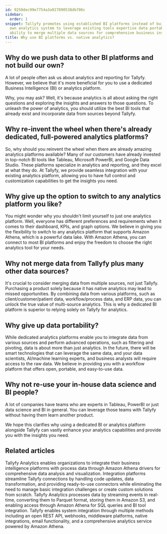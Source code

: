 ```yaml
---
id: 9250dec99e7754a3a927890538db706c
sidebar:
  order: 1
snippet: Tallyfy promotes using established BI platforms instead of building their
  own analytics system to leverage existing tools expertise data portability and the
  ability to merge multiple data sources for comprehensive business insights.
title: Why use BI platforms vs. native analytics?
---
```


## Why do we push data to other BI platforms and not build our own?

A lot of people often ask us about analytics and reporting for Tallyfy. However, we believe that it's more beneficial for you to use a dedicated Business Intelligence (BI) or analytics platform.

Why, you may ask? Well, it's because analytics is all about asking the right questions and exploring the insights and answers to those questions. To unleash the power of analytics, you should utilize the best BI tools that already exist and incorporate data from sources beyond Tallyfy.

## Why re-invent the wheel when there's already dedicated, full-powered analytics platforms?

So, why should you reinvent the wheel when there are already amazing analytics platforms available? Many of our customers have already invested in top-notch BI tools like Tableau, Microsoft PowerBI, and Google Data Studio. These platforms specialize in analytics and reporting, and they excel at what they do. At Tallyfy, we provide seamless integration with your existing analytics platform, allowing you to have full control and customization capabilities to get the insights you need.

## Why give up the option to switch to any analytics platform you like?

You might wonder why you shouldn't limit yourself to just one analytics platform. Well, everyone has different preferences and requirements when it comes to their dashboard, KPIs, and graph options. We believe in giving you the flexibility to switch to any analytics platform that supports Amazon Athena, which is a powerful data lake. With Amazon Athena, you can connect to most BI platforms and enjoy the freedom to choose the right analytics tool for your needs.

## Why not merge data from Tallyfy plus many other data sources?

It's crucial to consider merging data from multiple sources, not just Tallyfy. Purchasing a product solely because it has native analytics may lead to missed opportunities. By combining data from various platforms, such as client/customer/patient data, workflow/process data, and ERP data, you can unlock the true value of multi-source analytics. This is why a dedicated BI platform is superior to relying solely on Tallyfy for analytics.

## Why give up data portability?

While dedicated analytics platforms enable you to integrate data from various sources and perform advanced operations, such as filtering and pivoting, data is about more than just analytics. In the future, there will be smart technologies that can leverage the same data, and your data scientists, AI/machine learning experts, and business analysts will require access to the raw data. We believe in providing you with a workflow platform that offers open, portable, and easy-to-use data.

## Why not re-use your in-house data science and BI people?

A lot of companies have teams who are experts in Tableau, PowerBI or just data science and BI in general. You can leverage those teams with Tallyfy without having them learn another product.

We hope this clarifies why using a dedicated BI or analytics platform alongside Tallyfy can vastly enhance your analytics capabilities and provide you with the insights you need.


## Related articles
<CardGrid>
<LinkTitleCard header="<b>Integrations > Tallyfy Analytics</b>" href="/products/pro/integrations/analytics/" > Tallyfy Analytics enables organizations to integrate their business intelligence platforms with process data through Amazon Athena drivers for comprehensive data analysis and visualization. </LinkTitleCard>
<LinkTitleCard header="<b>Middleware > Why use an integration platform with Tallyfy</b>" href="/products/pro/integrations/middleware/why-should-i-use-an-integration-platform-with-tallyfy/" > Integration platforms streamline Tallyfy connections by handling code updates, data transformation, and providing ready-to-use connectors while eliminating the need to manage basic integration challenges or create custom solutions from scratch. </LinkTitleCard>
<LinkTitleCard header="<b>Analytics > How Tallyfy Analytics works</b>" href="/products/pro/integrations/analytics/how-does-tallyfy-analytics-process-my-data/" > Tallyfy Analytics processes data by streaming events in real-time, converting them to Parquet format, storing them in Amazon S3, and enabling access through Amazon Athena for SQL queries and BI tool integration. </LinkTitleCard>
<LinkTitleCard header="<b>Pro > Integrations</b>" href="/products/pro/integrations/" > Tallyfy enables system integration through multiple methods including an open REST API, webhooks, middleware platforms, native integrations, email functionality, and a comprehensive analytics service powered by Amazon Athena. </LinkTitleCard>
</CardGrid>